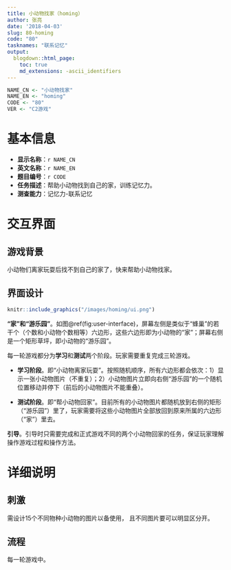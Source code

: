 ```yaml
---
title: 小动物找家（homing）
author: 张亮
date: '2018-04-03'
slug: 80-homing
code: "80"
tasknames: "联系记忆"
output:
  blogdown::html_page:
    toc: true
    md_extensions: -ascii_identifiers
---
```


```r
NAME_CN <- "小动物找家"
NAME_EN <- "homing"
CODE <- "80"
VER <- "C2游戏"
```

# 基本信息

* **显示名称**：`r NAME_CN`
* **英文名称**：`r NAME_EN`
* **题目编号**：`r CODE`
* **任务描述**：帮助小动物找到自己的家，训练记忆力。
* **测查能力**：记忆力-联系记忆

# 交互界面

## 游戏背景

小动物们离家玩耍后找不到自己的家了，快来帮助小动物找家。

## 界面设计

```r
knitr::include_graphics("/images/homing/ui.png")
```

**“家”和“游乐园”**。如图\@ref(fig:user-interface)，屏幕左侧是类似于“蜂巢”的若干个（个数和小动物个数相等）六边形，这些六边形即为小动物的“家”；屏幕右侧是一个矩形草坪，即小动物的“游乐园”。

每一轮游戏都分为**学习**和**测试**两个阶段。玩家需要重复完成三轮游戏。

* **学习阶段**。即“小动物离家玩耍”。按照随机顺序，所有六边形都会依次：1）显示一张小动物图片（不重复）；2）小动物图片立即向右侧“游乐园”的一个随机位置移动并停下（前后的小动物图片不能重叠）。

* **测试阶段**。即“帮小动物回家”。目前所有的小动物图片都随机放到右侧的矩形（“游乐园”）里了，玩家需要将这些小动物图片全部放回到原来所属的六边形（“家”）里去。

**引导**。引导时只需要完成和正式游戏不同的两个小动物回家的任务，保证玩家理解操作游戏过程和操作方法。

# 详细说明

## 刺激

需设计15个不同物种小动物的图片以备使用， 且不同图片要可以明显区分开。

## 流程

每一轮游戏中。
